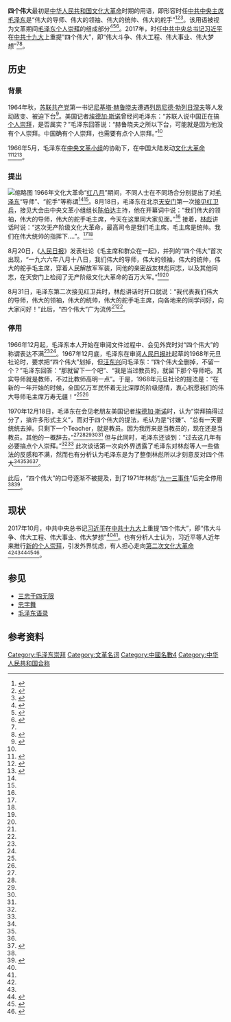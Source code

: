 '''四个伟大'''最初是[[中华人民共和国|中华人民共和国]][[文化大革命|文化大革命]]时期的用语，即形容时任[[中国共产党中央委员会主席|中共中央主席]][[毛泽东|毛泽东]]是“伟大的导师、伟大的领袖、伟大的统帅、伟大的舵手”<ref name=":0">{{Cite web|title=“四个伟大”是谁提出来的|url=http://cpc.people.com.cn/GB/68742/69118/69662/4718717.html|author=阎长贵|date=2006-08-18|work=|publisher=[[人民网|人民网]]|language=zh|archiveurl=https://web.archive.org/web/20210313093607/http://cpc.people.com.cn/GB/68742/69118/69662/4718717.html|archivedate=2021-03-13|dead-url=no|access-date=2021-04-08}}</ref><ref name=":1">{{Cite web|title=习近平的“四个伟大”(林保华)|url=https://www.rfa.org/mandarin/pinglun/linbaohua/lbh-09042017125821.html|date=2017-09-04|work=|publisher=[[自由亚洲电台|自由亚洲电台]]|language=zh|archive-url=https://web.archive.org/web/20191102045015/https://www.rfa.org/mandarin/pinglun/linbaohua/lbh-09042017125821.html|archive-date=2019-11-02|dead-url=no|access-date=2021-04-08}}</ref><ref name=":2">{{Cite web|title=林彪提出毛泽东“四个伟大” 毛泽东回应：讨嫌（原题目：《林彪公开对峙毛泽东：“文”的较量后企图“武”的进攻》）|url=http://inews.ifeng.com/50720173/news.shtml?&back|author=曹宏|date=2017-02-22|work=[[凤凰网|凤凰网]]|publisher=[[人民网|人民网]]|language=zh|archive-url=https://web.archive.org/web/20210715080249/http://inews.ifeng.com/50720173/news.shtml?&back|archive-date=2021-07-15|dead-url=no|access-date=2021-04-08}}</ref>。该用语被视为文革期间[[毛澤東崇拜|毛泽东个人崇拜]]的组成部分<ref name=":3">{{Cite web|title=简论文革时期毛泽东的情结和角色|url=http://rci.nanzan-u.ac.jp/asiapacific/ja/journal/item/asip15_03_tang_shaojie.pdf|author=唐少杰|publisher=[[南山大学|南山大学]]|language=zh|archive-url=https://web.archive.org/web/20210715080702/http://rci.nanzan-u.ac.jp/asiapacific/ja/journal/item/asip15_03_tang_shaojie.pdf|archive-date=2021-07-15|dead-url=no|access-date=2021-04-08}}</ref><ref name=":4">{{Cite web|title=学习公社数字图书馆-- “四个伟大”何以风行全国五年|url=http://library.ttcdw.com/libary/zhengzhililunsuyang/ddls/2017-05-03/131800.html|author=阎志峰|date=2016-07-06|work=学习公社数字图书馆|publisher=《党史纵横》|language=zh|archiveurl=https://web.archive.org/web/20210409015932/http://library.ttcdw.com/libary/zhengzhililunsuyang/ddls/2017-05-03/131800.html|archive-date=2021-04-09|dead-url=no|access-date=2021-04-08}}</ref><ref name=":5">{{Cite web|title=毛泽东对“个人崇拜”的态度演变|url=http://news.12371.cn/2013/11/19/ARTI1384830625714703.shtml|author=吴志菲|date=2013年11月19日|work=|publisher=[[人民网|人民网]]|agency=共产党员网|language=zh|archiveurl=https://web.archive.org/web/20210409023454/http://news.12371.cn/2013/11/19/ARTI1384830625714703.shtml|archivedate=2021-04-09|dead-url=yes|access-date=2021-04-08}}</ref>。2017年，时任[[中国共产党中央委员会总书记|中共中央总书记]][[习近平|习近平]]在[[中国共产党第十九次全国代表大会|中共十九大]]上重提“四个伟大”，即“伟大斗争、伟大工程、伟大事业、伟大梦想”<ref name=":1" /><ref name=":6">{{Cite web|title=担负起新时代中国共产党的历史使命——从党的十九大看伟大斗争伟大工程伟大事业伟大梦想|url=http://www.xinhuanet.com/politics/19cpcnc/2017-10/23/c_1121845311.htm|date=2017-10-23|work=|publisher=[[新华网|新华网]]|language=zh|archive-url=https://web.archive.org/web/20210524170631/http://www.xinhuanet.com//politics/19cpcnc/2017-10/23/c_1121845311.htm|archive-date=2021-05-24|dead-url=no|access-date=2021-04-08}}</ref>。

== 历史 ==

=== 背景 ===
{{see also|关于个人崇拜及其后果}}
1964年秋，[[苏联共产党|苏联共产党]]第一书记[[尼基塔·赫鲁晓夫|尼基塔·赫鲁晓夫]]遭遇[[列昂尼德·勃列日涅夫|列昂尼德·勃列日涅夫]]等人发动政变、被迫下台<ref>{{Cite web|title=1964年，赫鲁晓夫下台|url=http://news.ifeng.com/history/special/sulian1977/200908/0819_7734_1309253.shtml|date=2009-08-19|work=|publisher=[[凤凰网|凤凰网]]|language=zh|archive-url=https://web.archive.org/web/20200327022739/http://news.ifeng.com/history/special/sulian1977/200908/0819_7734_1309253.shtml|archive-date=2020-03-27|dead-url=no|access-date=2021-04-08}}</ref>。美国记者[[埃德加·斯诺|埃德加·斯诺]]曾经问毛泽东：“苏联人说中国正在搞[[个人崇拜|个人崇拜]]，是否属实？”毛泽东回答说：“赫鲁晓夫之所以下台，可能就是因为他没有个人崇拜。中国确有个人崇拜，也需要有点个人崇拜。”<ref name=":5" />

1966年5月，毛泽东在[[中央文革小组|中央文革小组]]的协助下，在中国大陆发动[[文化大革命|文化大革命]]<ref>{{Cite web|title=中央文化革命小组|url=http://www.dswxyjy.org.cn/n/2012/1228/c244520-20043177.html|date=2012-12-28|work=中共中央党史和文献研究院|publisher=|language=zh|archive-url=https://web.archive.org/web/20210715081043/http://www.dswxyjy.org.cn/n/2012/1228/c244520-20043177.html|archive-date=2021-07-15|dead-url=no|access-date=2021-04-08}}</ref><ref>{{Cite web|title=共和国的足迹——1966年：“文化大革命”十年内乱开始|url=http://www.gov.cn/test/2009-08/24/content_1399618.htm|date=2009-08-24|work=[[中华人民共和国中央人民政府|中华人民共和国中央人民政府]]|publisher=[[新华社|新华社]]|language=zh|archive-url=https://web.archive.org/web/20171209130600/http://www.gov.cn/test/2009-08/24/content_1399618.htm|archive-date=2017-12-09|dead-url=no|access-date=2021-04-08}}</ref><ref>{{Cite web|title=文革（1966年至1976年）大事记|url=https://www.dw.com/zh/%E6%96%87%E9%9D%A91966%E5%B9%B4%E8%87%B31976%E5%B9%B4%E5%A4%A7%E4%BA%8B%E8%AE%B0/a-19241389|author=文浩（Felix Wemheuer）|date=2016-05-11|last=|first=|work=|publisher=[[德国之声|德国之声]]|language=zh|archive-url=https://web.archive.org/web/20210525025148/https://www.dw.com/zh/%E6%96%87%E9%9D%A91966%E5%B9%B4%E8%87%B31976%E5%B9%B4%E5%A4%A7%E4%BA%8B%E8%AE%B0/a-19241389|archive-date=2021-05-25|dead-url=no|access-date=2021-04-08}}</ref>。

=== 提出 ===
{{see also|毛泽东崇拜}}
[[File:1967-01_1966年毛泽东与林彪.jpg|缩略图]]
1966年文化大革命“[[红八月|红八月]]”期间，不同人士在不同场合分别提出了对[[毛泽东|毛泽东]]“导师”、“舵手”等称谓<ref name=":0" /><ref name=":4" />。8月18日，毛泽东在北京[[天安门|天安门]]第一次[[毛泽东接见红卫兵|接见红卫兵]]，接见大会由中央文革小组组长[[陈伯达|陈伯达]]主持，他在开幕词中说：“我们伟大的领袖，伟大的导师，伟大的舵手毛主席，今天在这里同大家见面。”<ref name=":0" /> 接着，[[林彪|林彪]]讲话时说：“这次无产阶级文化大革命，最高司令是我们毛主席。毛主席是统帅。我们在伟大统帅的指挥下....”。<ref name=":0" /><ref name=":4" />

8月20日，《[[人民日报|人民日报]]》发表社论《毛主席和群众在一起》，并列的“四个伟大”首次出现，“一九六六年八月十八日，我们伟大的导师，伟大的领袖，伟大的统帅，伟大的舵手毛主席，穿着人民解放军军装，同他的亲密战友林彪同志，以及其他同志，在天安门上检阅了无产阶级文化大革命的百万大军。”<ref name=":0" /><ref name=":4" />

8月31日，毛泽东第二次接见红卫兵时，林彪讲话时开口就说：“我代表我们伟大的导师，伟大的领袖，伟大的统帅，伟大的舵手毛主席，向各地来的同学问好，向大家问好！”此后，“四个伟大”广为流传<ref name=":0" /><ref name=":4" />。

=== 停用 ===
1966年12月起，毛泽东本人开始在审阅文件过程中、会见外宾时对“四个伟大”的称谓表达不满<ref name=":0" /><ref name=":4" />。1967年12月底，毛泽东在审阅[[人民日报社|人民日报社]]起草的1968年元旦社论时，要求把“四个伟大”划掉，但[[汪东兴|汪东兴]]问毛泽东：“四个伟大全删掉，不留一个？”毛泽东回答：“那就留下一个吧”、“我是当过教员的，就留下那个导师吧。其实导师就是教师，不过比教师高明一点”。于是，1968年元旦社论的提法是：“在新的一年开始的时候，全国亿万军民怀着无比深厚的阶级感情，衷心祝愿我们的伟大导师毛主席万寿无疆！”<ref name=":0" /><ref name=":4" />

1970年12月18日，毛泽东在会见老朋友美国记者[[埃德加·斯诺|埃德加·斯诺]]时，认为“崇拜搞得过分了，搞许多形式主义”，而对于四个伟大的提法，毛认为是“讨嫌”、“总有一天要统统去掉。只剩下一个Teacher，就是教员。因为我历来是当教员的，现在还是当教员。其他的一概辞去。”<ref name=":0" /><ref name=":2" /><ref name=":3" /><ref name=":4" /><ref name=":5" /> 但与此同时，毛泽东还谈到：“过去这几年有必要搞点个人崇拜。”<ref name=":4" /><ref name=":5" /> 此次谈话第一次向外界透露了毛泽东对林彪等人一些做法的反感和不满，然而也有分析认为毛泽东是为了整倒林彪所以才刻意反对四个伟大<ref name=":1" /><ref name=":2" /><ref name=":4" /><ref>{{Cite web|title=回首文革(9)：接班人之死─林彪|url=https://www.voachinese.com/a/a-21-w2006-09-09-voa18-63134407/1054596.html|author=李肃|date=2006-09-09|work=[[美国之音|美国之音]]|language=zh|archive-url=https://web.archive.org/web/20210715081706/https://www.voachinese.com/a/a-21-w2006-09-09-voa18-63134407/1054596.html|archive-date=2021-07-15|dead-url=no|access-date=2021-04-09}}</ref>。

此后，“四个伟大”的口号逐渐不被提及，到了1971年林彪“[[九一三事件|九一三事件]]”后完全停用<ref name=":4" /><ref name=":7">{{Cite news|title=中国官媒给习近平的最新“称号”是什么|url=https://www.bbc.com/zhongwen/simp/chinese-news-42036121|newspaper=[[英国广播公司|英国广播公司]]（BBC）|language=zh|archive-date=2018-08-16|archive-url=https://web.archive.org/web/20180816032820/https://www.bbc.com/zhongwen/simp/chinese-news-42036121|dead-url=no|date=2017-11-18|accessdate=2021-04-08}}</ref>。

== 现状 ==
2017年10月，中共中央总书记[[习近平|习近平]]在[[中国共产党第十九次全国代表大会|中共十九大]]上重提“四个伟大”，即“伟大斗争、伟大工程、伟大事业、伟大梦想”<ref name=":1" /><ref name=":6" />。也有分析人士认为，习近平等人近年来推行[[习近平个人崇拜|新的个人崇拜]]，引发外界忧虑，有人担心走向[[文革2.0|第二次文化大革命]]<ref name=":1" /><ref name=":7" /><ref>{{Cite web|title=“舵手”称号再现 习近平个人崇拜再升级|url=https://www.voachinese.com/a/China-has-got-another-great-helmsman-20201118/5667284.html|author=金哲|date=2020-11-18|work=[[美国之音|美国之音]]|language=zh|archive-url=https://web.archive.org/web/20210129163210/https://www.voachinese.com/a/China-has-got-another-great-helmsman-20201118/5667284.html|archive-date=2021-01-29|dead-url=no|access-date=2021-04-08}}</ref><ref>{{Cite web|title=“新文革”使中国人不安|url=https://cn.nytimes.com/opinion/20160513/cc13cultrev/|author=[[洪振快|洪振快]]|date=2016-05-13|last=|work=|publisher=《[[纽约时报|纽约时报]]》|language=zh|archive-url=https://web.archive.org/web/20191027004434/https://cn.nytimes.com/opinion/20160513/cc13cultrev/|archive-date=2019-10-27|dead-url=no|access-date=2021-04-09}}</ref><ref>{{Cite web|title=学者: 习近平欲回归文革前正统红色时代|url=https://www.voachinese.com/a/xijinping-culture-revolution-20160226/3210096.html|author=斯洋|date=2016-02-27|work=[[美国之音|美国之音]]|language=zh|archive-url=https://web.archive.org/web/20210506113614/https://www.voachinese.com/a/xijinping-culture-revolution-20160226/3210096.html|archive-date=2021-05-06|dead-url=no|access-date=2021-04-09}}</ref>。

== 参见 ==
* [[三忠于四无限|三忠于四无限]]
* [[忠字舞|忠字舞]]
* [[毛泽东语录|毛泽东语录]]

== 参考资料 ==
{{reflist|2}}

{{文化大革命}}
[[Category:毛泽东崇拜|Category:毛泽东崇拜]]
[[Category:文革名词|Category:文革名词]]
[[Category:中國名數4|Category:中國名數4]]
[[Category:中华人民共和国合称|Category:中华人民共和国合称]]